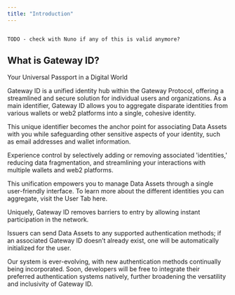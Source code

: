 ```yaml
---
title: "Introduction"
---
```


```

TODO - check with Nuno if any of this is valid anymore?

```

## What is Gateway ID?

Your Universal Passport in a Digital World

Gateway ID is a unified identity hub within the Gateway Protocol, offering a streamlined and secure solution for individual users and organizations. As a main identifier, Gateway ID allows you to aggregate disparate identities from various wallets or web2 platforms into a single, cohesive identity.

This unique identifier becomes the anchor point for associating Data Assets with you while safeguarding other sensitive aspects of your identity, such as email addresses and wallet information.

Experience control by selectively adding or removing associated 'identities,' reducing data fragmentation, and streamlining your interactions with multiple wallets and web2 platforms.

This unification empowers you to manage Data Assets through a single user-friendly interface. To learn more about the different identities you can aggregate, visit the User Tab here.

Uniquely, Gateway ID removes barriers to entry by allowing instant participation in the network.

Issuers can send Data Assets to any supported authentication methods; if an associated Gateway ID doesn’t already exist, one will be automatically initialized for the user.

Our system is ever-evolving, with new authentication methods continually being incorporated. Soon, developers will be free to integrate their preferred authentication systems natively, further broadening the versatility and inclusivity of Gateway ID.
